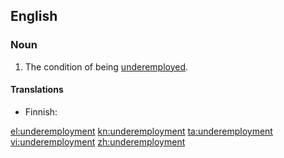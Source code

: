 ==English==

===Noun===
{{en-noun|-}}

# The condition of being [[underemployed]].

====Translations====
{{trans-top|condition of being underemployed}}
* Finnish: {{t|fi|alityöllisyys}}
{{trans-mid}}
{{trans-bottom}}

[[el:underemployment]]
[[kn:underemployment]]
[[ta:underemployment]]
[[vi:underemployment]]
[[zh:underemployment]]